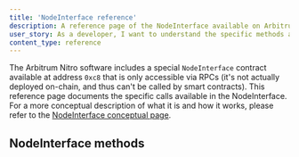 ```yaml
---
title: 'NodeInterface reference'
description: A reference page of the NodeInterface available on Arbitrum chains
user_story: As a developer, I want to understand the specific methods available in the NodeInterface
content_type: reference
---
```


The Arbitrum Nitro software includes a special `NodeInterface` contract available at address `0xc8` that is only accessible via RPCs (it's not actually deployed on-chain, and thus can't be called by smart contracts). This reference page documents the specific calls available in the NodeInterface. For a more conceptual description of what it is and how it works, please refer to the [NodeInterface conceptual page](/build-decentralized-apps/nodeinterface/01-overview.md).

## NodeInterface methods


<NodeInterfaceRef />
